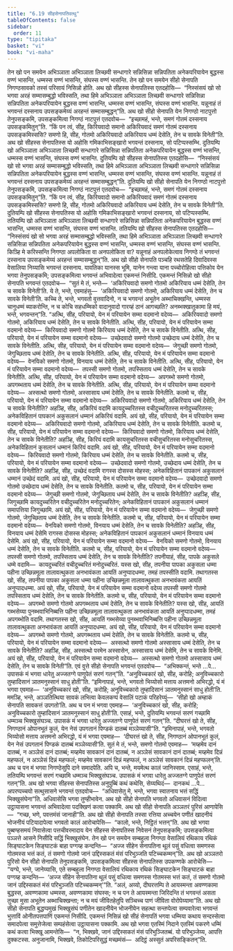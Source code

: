 ```yaml
---
title: "6.19 सीहसेनापतिवत्थु"
tableOfContents: false
sidebar:
  order: 11
type: "tipitaka"
basket: "vi"
book: "vi-maha"
---
```



<DynamicBreadcrumb />

<Division number="290" book="vi-maha">

<Paragraph number="1317" book="vi-maha">
तेन खो पन समयेन अभिञ्ञाता अभिञ्ञाता लिच्छवी सन्धागारे सन्निसिन्ना सन्निपतिता अनेकपरियायेन बुद्धस्स वण्णं भासन्ति, धम्मस्स वण्णं भासन्ति, संघस्स वण्णं भासन्ति. तेन खो पन समयेन सीहो सेनापति निगण्ठसावको तस्सं परिसायं निसिन्नो होति. अथ खो सीहस्स सेनापतिस्स एतदहोसि—  “निस्संसयं खो सो भगवा अरहं सम्मासम्बुद्धो भविस्सति, तथा हिमे अभिञ्ञाता अभिञ्ञाता लिच्छवी सन्धागारे सन्निसिन्ना सन्निपतिता अनेकपरियायेन बुद्धस्स वण्णं भासन्ति, धम्मस्स वण्णं भासन्ति, संघस्स वण्णं भासन्ति. यन्नूनाहं तं भगवन्तं दस्सनाय उपसङ्कमेय्यं अरहन्तं सम्मासम्बुद्धन्”ति. अथ खो सीहो सेनापति येन निगण्ठो नाटपुत्तो तेनुपसङ्कमि, उपसङ्कमित्वा निगण्ठं नाटपुत्तं एतदवोच—  “इच्छामहं, भन्ते, समणं गोतमं दस्सनाय उपसङ्कमितुन्”ति. “किं पन त्वं, सीह, किरियवादो समानो अकिरियवादं समणं गोतमं दस्सनाय उपसङ्कमिस्ससि? समणो हि, सीह, गोतमो अकिरियवादो अकिरियाय धम्मं देसेति, तेन च सावके विनेती”ति. अथ खो सीहस्स सेनापतिस्स यो अहोसि गमिकाभिसङ्खारो भगवन्तं दस्सनाय, सो पटिप्पस्सम्भि.
</Paragraph>

<Paragraph number="1318" book="vi-maha">
दुतियम्पि खो अभिञ्ञाता अभिञ्ञाता लिच्छवी सन्धागारे सन्निसिन्ना सन्निपतिता अनेकपरियायेन बुद्धस्स वण्णं भासन्ति, धम्मस्स वण्णं भासन्ति, संघस्स वण्णं भासन्ति. दुतियम्पि खो सीहस्स सेनापतिस्स एतदहोसि—  “निस्संसयं खो सो भगवा अरहं सम्मासम्बुद्धो भविस्सति, तथा हिमे अभिञ्ञाता अभिञ्ञाता लिच्छवी सन्धागारे सन्निसिन्ना सन्निपतिता अनेकपरियायेन बुद्धस्स वण्णं भासन्ति, धम्मस्स वण्णं भासन्ति, संघस्स वण्णं भासन्ति. यन्नूनाहं तं भगवन्तं दस्सनाय उपसङ्कमेय्यं अरहन्तं सम्मासम्बुद्धन्”ति. दुतियम्पि खो सीहो सेनापति येन निगण्ठो नाटपुत्तो तेनुपसङ्कमि, उपसङ्कमित्वा निगण्ठं नाटपुत्तं एतदवोच—  “इच्छामहं, भन्ते, समणं गोतमं दस्सनाय उपसङ्कमितुन्”ति. “किं पन त्वं, सीह, किरियवादो समानो अकिरियवादं समणं गोतमं दस्सनाय उपसङ्कमिस्ससि? समणो हि, सीह, गोतमो अकिरियवादो अकिरियाय धम्मं देसेति, तेन च सावके विनेती”ति. दुतियम्पि खो सीहस्स सेनापतिस्स यो अहोसि गमिकाभिसङ्खारो भगवन्तं दस्सनाय, सो पटिप्पस्सम्भि.
</Paragraph>

<Paragraph number="1319" book="vi-maha">
ततियम्पि खो अभिञ्ञाता अभिञ्ञाता लिच्छवी सन्धागारे सन्निसिन्ना सन्निपतिता अनेकपरियायेन बुद्धस्स वण्णं भासन्ति, धम्मस्स वण्णं भासन्ति, संघस्स वण्णं भासन्ति. ततियम्पि खो सीहस्स सेनापतिस्स एतदहोसि—  “निस्संसयं खो सो भगवा अरहं सम्मासम्बुद्धो भविस्सति, तथा हिमे अभिञ्ञाता अभिञ्ञाता लिच्छवी सन्धागारे सन्निसिन्ना सन्निपतिता अनेकपरियायेन बुद्धस्स वण्णं भासन्ति, धम्मस्स वण्णं भासन्ति, संघस्स वण्णं भासन्ति. किञ्हि मे करिस्सन्ति निगण्ठा अपलोकिता वा अनपलोकिता वा? यन्नूनाहं अनपलोकेत्वाव निगण्ठे तं भगवन्तं दस्सनाय उपसङ्कमेय्यं अरहन्तं सम्मासम्बुद्धन्”ति.
</Paragraph>

<Paragraph number="1320" book="vi-maha">
अथ खो सीहो सेनापति पञ्चहि रथसतेहि दिवादिवस्स वेसालिया निय्यासि भगवन्तं दस्सनाय. यावतिका यानस्स भूमि, यानेन गन्त्वा याना पच्चोरोहित्वा पत्तिकोव येन भगवा तेनुपसङ्कमि; उपसङ्कमित्वा भगवन्तं अभिवादेत्वा एकमन्तं निसीदि. एकमन्तं निसिन्नो खो सीहो सेनापति भगवन्तं एतदवोच—  “सुतं मे तं, भन्ते—  ‘अकिरियवादो समणो गोतमो अकिरियाय धम्मं देसेति, तेन च सावके विनेती’ति. ये ते, भन्ते, एवमाहंसु—  ‘अकिरियवादो समणो गोतमो, अकिरियाय धम्मं देसेति, तेन च सावके विनेती’ति. कच्चि ते, भन्ते, भगवतो वुत्तवादिनो, न च भगवन्तं अभूतेन अब्भाचिक्खन्ति, धम्मस्स चानुधम्मं ब्याकरोन्ति, न च कोचि सहधम्मिको वादानुवादो गारय्हं ठानं आगच्छति? अनब्भक्खातुकामा हि मयं, भन्ते, भगवन्तन्”ति.
</Paragraph>

</Division>
<Division number="291" book="vi-maha">

<Paragraph number="1321" book="vi-maha">
“अत्थि, सीह, परियायो, येन मं परियायेन सम्मा वदमानो वदेय्य—  अकिरियवादो समणो गोतमो, अकिरियाय धम्मं देसेति, तेन च सावके विनेतीति. अत्थि, सीह, परियायो, येन मं परियायेन सम्मा वदमानो वदेय्य—  किरियवादो समणो गोतमो किरियाय धम्मं देसेति, तेन च सावके विनेतीति. अत्थि, सीह, परियायो, येन मं परियायेन सम्मा वदमानो वदेय्य—  उच्छेदवादो समणो गोतमो उच्छेदाय धम्मं देसेति, तेन च सावके विनेतीति. अत्थि, सीह, परियायो, येन मं परियायेन सम्मा वदमानो वदेय्य—  जेगुच्छी समणो गोतमो, जेगुच्छिताय धम्मं देसेति, तेन च सावके विनेतीति. अत्थि, सीह, परियायो, येन मं परियायेन सम्मा वदमानो वदेय्य—  वेनयिको समणो गोतमो, विनयाय धम्मं देसेति, तेन च सावके विनेतीति. अत्थि, सीह, परियायो, येन मं परियायेन सम्मा वदमानो वदेय्य—  तपस्सी समणो गोतमो, तपस्सिताय धम्मं देसेति, तेन च सावके विनेतीति. अत्थि, सीह, परियायो, येन मं परियायेन सम्मा वदमानो वदेय्य—  अपगब्भो समणो गोतमो, अपगब्भताय धम्मं देसेति, तेन च सावके विनेतीति. अत्थि, सीह, परियायो, येन मं परियायेन सम्मा वदमानो वदेय्य—  अस्सत्थो समणो गोतमो, अस्सासाय धम्मं देसेति, तेन च सावके विनेतीति.
</Paragraph>

</Division>
<Division number="292" book="vi-maha">

<Paragraph number="1322" book="vi-maha">
कतमो च, सीह, परियायो, येन मं परियायेन सम्मा वदमानो वदेय्य—  अकिरियवादो समणो गोतमो, अकिरियाय धम्मं देसेति, तेन च सावके विनेतीति? अहञ्हि, सीह, अकिरियं वदामि कायदुच्चरितस्स वचीदुच्चरितस्स मनोदुच्चरितस्स; अनेकविहितानं पापकानं अकुसलानं धम्मानं अकिरियं वदामि. अयं खो, सीह, परियायो, येन मं परियायेन सम्मा वदमानो वदेय्य—  अकिरियवादो समणो गोतमो, अकिरियाय धम्मं देसेति, तेन च सावके विनेतीति.
</Paragraph>

<Paragraph number="1323" book="vi-maha">
कतमो च, सीह, परियायो, येन मं परियायेन सम्मा वदमानो वदेय्य—  किरियवादो समणो गोतमो, किरियाय धम्मं देसेति, तेन च सावके विनेतीति? अहञ्हि, सीह, किरियं वदामि कायसुचरितस्स वचीसुचरितस्स मनोसुचरितस्स, अनेकविहितानं कुसलानं धम्मानं किरियं वदामि. अयं खो, सीह, परियायो, येन मं परियायेन सम्मा वदमानो वदेय्य—  किरियवादो समणो गोतमो, किरियाय धम्मं देसेति, तेन च सावके विनेतीति.
</Paragraph>

<Paragraph number="1324" book="vi-maha">
कतमो च, सीह, परियायो, येन मं परियायेन सम्मा वदमानो वदेय्य—  उच्छेदवादो समणो गोतमो, उच्छेदाय धम्मं देसेति, तेन च सावके विनेतीति? अहञ्हि, सीह, उच्छेदं वदामि रागस्स दोसस्स मोहस्स; अनेकविहितानं पापकानं अकुसलानं धम्मानं उच्छेदं वदामि. अयं खो, सीह, परियायो, येन मं परियायेन सम्मा वदमानो वदेय्य—  उच्छेदवादो समणो गोतमो उच्छेदाय धम्मं देसेति, तेन च सावके विनेतीति.
</Paragraph>

<Paragraph number="1325" book="vi-maha">
कतमो च, सीह, परियायो, येन मं परियायेन सम्मा वदमानो वदेय्य—  जेगुच्छी समणो गोतमो, जेगुच्छिताय धम्मं देसेति, तेन च सावके विनेतीति? अहञ्हि, सीह, जिगुच्छामि कायदुच्चरितेन वचीदुच्चरितेन मनोदुच्चरितेन; अनेकविहितानं पापकानं अकुसलानं धम्मानं समापत्तिया जिगुच्छामि. अयं खो, सीह, परियायो, येन मं परियायेन सम्मा वदमानो वदेय्य—  जेगुच्छी समणो गोतमो, जेगुच्छिताय धम्मं देसेति, तेन च सावके विनेतीति.
</Paragraph>

<Paragraph number="1326" book="vi-maha">
कतमो च, सीह, परियायो, येन मं परियायेन सम्मा वदमानो वदेय्य—  वेनयिको समणो गोतमो, विनयाय धम्मं देसेति, तेन च सावके विनेतीति? अहञ्हि, सीह, विनयाय धम्मं देसेमि रागस्स दोसस्स मोहस्स; अनेकविहितानं पापकानं अकुसलानं धम्मानं विनयाय धम्मं देसेमि. अयं खो, सीह, परियायो, येन मं परियायेन सम्मा वदमानो वदेय्य—  वेनयिको समणो गोतमो, विनयाय धम्मं देसेति, तेन च सावके विनेतीति.
</Paragraph>

<Paragraph number="1327" book="vi-maha">
कतमो च, सीह, परियायो, येन मं परियायेन सम्मा वदमानो वदेय्य—  तपस्सी समणो गोतमो, तपस्सिताय धम्मं देसेति, तेन च सावके विनेतीति? तपनीयाहं, सीह, पापके अकुसले धम्मे वदामि—  कायदुच्चरितं वचीदुच्चरितं मनोदुच्चरितं. यस्स खो, सीह, तपनीया पापका अकुसला धम्मा पहीना उच्छिन्नमूला तालावत्थुकता अनभावंकता आयतिं अनुप्पादधम्मा, तमहं तपस्सीति वदामि. तथागतस्स खो, सीह, तपनीया पापका अकुसला धम्मा पहीना उच्छिन्नमूला तालावत्थुकता अनभावंकता आयतिं अनुप्पादधम्मा. अयं खो, सीह, परियायो, येन मं परियायेन सम्मा वदमानो वदेय्य तपस्सी समणो गोतमो तपस्सिताय धम्मं देसेति, तेन च सावके विनेतीति.
</Paragraph>

<Paragraph number="1328" book="vi-maha">
कतमो च, सीह, परियायो, येन मं परियायेन सम्मा वदमानो वदेय्य—  अपगब्भो समणो गोतमो अपगब्भताय धम्मं देसेति, तेन च सावके विनेतीति? यस्स खो, सीह, आयतिं गब्भसेय्या पुनब्भवाभिनिब्बत्ति पहीना उच्छिन्नमूला तालावत्थुकता अनभावंकता आयतिं अनुप्पादधम्मा, तमहं अपगब्भोति वदामि. तथागतस्स खो, सीह, आयतिं गब्भसेय्या पुनब्भवाभिनिब्बत्ति पहीना उच्छिन्नमूला तालावत्थुकता अनभावंकता आयतिं अनुप्पादधम्मा. अयं खो, सीह, परियायो, येन मं परियायेन सम्मा वदमानो वदेय्य—  अपगब्भो समणो गोतमो, अपगब्भताय धम्मं देसेति, तेन च सावके विनेतीति.
</Paragraph>

<Paragraph number="1329" book="vi-maha">
कतमो च, सीह, परियायो, येन मं परियायेन सम्मा वदमानो वदेय्य—  अस्सत्थो समणो गोतमो अस्सासाय धम्मं देसेति, तेन च सावके विनेतीति? अहञ्हि, सीह, अस्सत्थो परमेन अस्सासेन, अस्सासाय धम्मं देसेमि, तेन च सावके विनेमि. अयं खो, सीह, परियायो, येन मं परियायेन सम्मा वदमानो वदेय्य—  अस्सत्थो समणो गोतमो अस्सासाय धम्मं देसेति, तेन च सावके विनेती”ति.
</Paragraph>

</Division>
<Division number="293" book="vi-maha">

<Paragraph number="1330" book="vi-maha">
एवं वुत्ते सीहो सेनापति भगवन्तं एतदवोच—  “अभिक्कन्तं, भन्ते …पे…  उपासकं मं भगवा धारेतु अज्जतग्गे पाणुपेतं सरणं गतन्”ति. “अनुविच्चकारं खो, सीह, करोहि; अनुविच्चकारो तुम्हादिसानं ञातमनुस्सानं साधु होती”ति. “इमिनापाहं, भन्ते, भगवतो भिय्योसो मत्ताय अत्तमनो अभिरद्धो, यं मं भगवा एवमाह—  ‘अनुविच्चकारं खो, सीह, करोहि; अनुविच्चकारो तुम्हादिसानं ञातमनुस्सानं साधु होती’ति. ममञ्हि, भन्ते, अञ्ञतित्थिया सावकं लभित्वा केवलकप्पं वेसालिं पटाकं परिहरेय्युं—  ‘सीहो खो अम्हाकं सेनापति सावकत्तं उपगतो’ति. अथ च पन मं भगवा एवमाह—  ‘अनुविच्चकारं खो, सीह, करोहि; अनुविच्चकारो तुम्हादिसानं ञातमनुस्सानं साधु होती’ति. एसाहं, भन्ते, दुतियम्पि भगवन्तं सरणं गच्छामि धम्मञ्च भिक्खुसंघञ्च. उपासकं मं भगवा धारेतु अज्जतग्गे पाणुपेतं सरणं गतन्”ति. “दीघरत्तं खो ते, सीह, निगण्ठानं ओपानभूतं कुलं, येन नेसं उपगतानं पिण्डकं दातब्बं मञ्ञेय्यासी”ति. “इमिनापाहं, भन्ते, भगवतो भिय्योसो मत्ताय अत्तमनो अभिरद्धो, यं मं भगवा एवमाह—  ‘दीघरत्तं खो ते, सीह, निगण्ठानं ओपानभूतं कुलं, येन नेसं उपगतानं पिण्डकं दातब्बं मञ्ञेय्यासी’ति. सुतं मे तं, भन्ते, समणो गोतमो एवमाह—  ‘मय्हमेव दानं दातब्बं, न अञ्ञेसं दानं दातब्बं; मय्हमेव सावकानं दानं दातब्बं, न अञ्ञेसं सावकानं दानं दातब्बं; मय्हमेव दिन्नं महप्फलं, न अञ्ञेसं दिन्नं महप्फलं; मय्हमेव सावकानं दिन्नं महप्फलं, न अञ्ञेसं सावकानं दिन्नं महप्फलन्’ति. अथ च पन मं भगवा निगण्ठेसुपि दाने समादपेति. अपि च, भन्ते, मयमेत्थ कालं जानिस्साम. एसाहं, भन्ते, ततियम्पि भगवन्तं सरणं गच्छामि धम्मञ्च भिक्खुसंघञ्च. उपासकं मं भगवा धारेतु अज्जतग्गे पाणुपेतं सरणं गतन्”ति.
</Paragraph>

<Paragraph number="1331" book="vi-maha">
अथ खो भगवा सीहस्स सेनापतिस्स अनुपुब्बिं कथं कथेसि, सेय्यथिदं—  दानकथं …पे…  अपरप्पच्चयो सत्थुसासने भगवन्तं एतदवोच—  “अधिवासेतु मे, भन्ते, भगवा स्वातनाय भत्तं सद्धिं भिक्खुसंघेना”ति. अधिवासेसि भगवा तुण्हीभावेन. अथ खो सीहो सेनापति भगवतो अधिवासनं विदित्वा उट्ठायासना भगवन्तं अभिवादेत्वा पदक्खिणं कत्वा पक्कामि.
</Paragraph>

</Division>
<Division number="294" book="vi-maha">

<Paragraph number="1332" book="vi-maha">
अथ खो सीहो सेनापति अञ्ञतरं पुरिसं आणापेसि—  “गच्छ, भणे, पवत्तमंसं जानाही”ति. अथ खो सीहो सेनापति तस्सा रत्तिया अच्चयेन पणीतं खादनीयं भोजनीयं पटियादापेत्वा भगवतो कालं आरोचापेसि—  “कालो, भन्ते, निट्ठितं भत्तन्”ति. अथ खो भगवा पुब्बण्हसमयं निवासेत्वा पत्तचीवरमादाय येन सीहस्स सेनापतिस्स निवेसनं तेनुपसङ्कमि; उपसङ्कमित्वा पञ्ञत्ते आसने निसीदि सद्धिं भिक्खुसंघेन.
</Paragraph>

<Paragraph number="1333" book="vi-maha">
तेन खो पन समयेन सम्बहुला निगण्ठा वेसालियं रथिकाय रथिकं सिङ्घाटकेन सिङ्घाटकं बाहा पग्गय्ह कन्दन्ति—  “अज्ज सीहेन सेनापतिना थूलं पसुं वधित्वा समणस्स गोतमस्स भत्तं कतं, तं समणो गोतमो जानं उद्दिस्सकतं मंसं परिभुञ्जति पटिच्चकम्मन्”ति. अथ खो अञ्ञतरो पुरिसो येन सीहो सेनापति तेनुपसङ्कमि, उपसङ्कमित्वा सीहस्स सेनापतिस्स उपकण्णके आरोचेसि—  “यग्घे, भन्ते, जानेय्यासि, एते सम्बहुला निगण्ठा वेसालियं रथिकाय रथिकं सिङ्घाटकेन सिङ्घाटकं बाहा पग्गय्ह कन्दन्ति—  ‘अज्ज सीहेन सेनापतिना थूलं पसुं वधित्वा समणस्स गोतमस्स भत्तं कतं, तं समणो गोतमो जानं उद्दिस्सकतं मंसं परिभुञ्जति पटिच्चकम्मन्’”ति. “अलं, अय्यो, दीघरत्तम्पि ते आयस्मन्ता अवण्णकामा बुद्धस्स, अवण्णकामा धम्मस्स, अवण्णकामा संघस्स; न च पन ते आयस्मन्ता जिरिदन्ति तं भगवन्तं असता तुच्छा मुसा अभूतेन अब्भाचिक्खन्ता; न च मयं जीवितहेतुपि सञ्चिच्च पाणं जीविता वोरोपेय्यामा”ति. अथ खो सीहो सेनापति बुद्धप्पमुखं भिक्खुसंघं पणीतेन खादनीयेन भोजनीयेन सहत्था सन्तप्पेत्वा सम्पवारेत्वा भगवन्तं भुत्ताविं ओनीतपत्तपाणिं एकमन्तं निसीदि. एकमन्तं निसिन्नं खो सीहं सेनापतिं भगवा धम्मिया कथाय सन्दस्सेत्वा समादपेत्वा समुत्तेजेत्वा सम्पहंसेत्वा उट्ठायासना पक्कामि. अथ खो भगवा एतस्मिं निदाने एतस्मिं पकरणे धम्मिं कथं कत्वा भिक्खू आमन्तेसि—  “न, भिक्खवे, जानं उद्दिस्सकतं मंसं परिभुञ्जितब्बं. यो परिभुञ्जेय्य, आपत्ति दुक्कटस्स. अनुजानामि, भिक्खवे, तिकोटिपरिसुद्धं मच्छमंसं—  अदिट्ठं अस्सुतं अपरिसङ्कितन्”ति.
</Paragraph>
</Division>